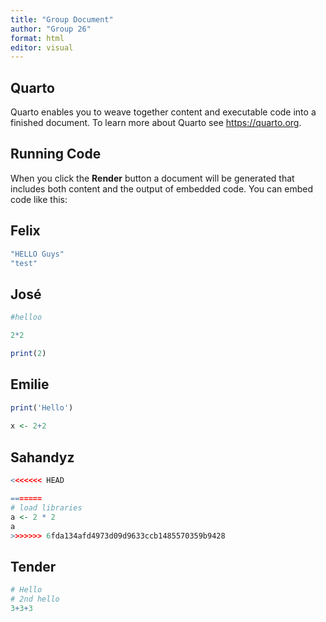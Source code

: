 ```yaml
---
title: "Group Document"
author: "Group 26"
format: html
editor: visual
---
```


## Quarto

Quarto enables you to weave together content and executable code into a finished document. To learn more about Quarto see <https://quarto.org>.

## Running Code

When you click the **Render** button a document will be generated that includes both content and the output of embedded code. You can embed code like this:

## Felix

```r
"HELLO Guys"
"test"
```

## José

```r
#helloo

2*2

print(2)


```

## Emilie

```r
print('Hello')
 
x <- 2+2
```

## Sahandyz

```r
<<<<<<< HEAD

=======
# load libraries
a <- 2 * 2
a
>>>>>>> 6fda134afd4973d09d9633ccb1485570359b9428
```

## Tender

```r
# Hello
# 2nd hello
3+3+3
```
